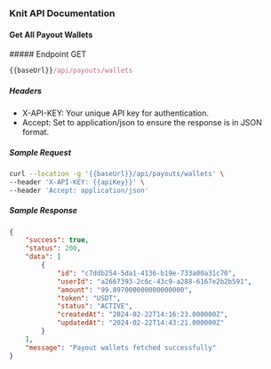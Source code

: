### Knit API Documentation

#### Get All Payout Wallets

<div style={{ display: "flex", alignItems: "center" }}>
  ##### Endpoint
  <span
    style={{
      display: "block",
      backgroundColor: "#ebfbfa",
      color: "#194d53",
      marginLeft: "-17px",
      padding: "0px 6px",
      fontSize: ".8rem",
      borderRadius: "5px",
      marginTop: "30px",
    }}
  >
    GET
  </span>
</div>

```js copy
{{baseUrl}}/api/payouts/wallets
```

##### Headers

- X-API-KEY: Your unique API key for authentication.
- Accept: Set to application/json to ensure the response is in JSON format.

##### Sample Request

```sh
curl --location -g '{{baseUrl}}/api/payouts/wallets' \
--header 'X-API-KEY: {{apiKey}}' \
--header 'Accept: application/json'
```

##### Sample Response

```json
{
    "success": true,
    "status": 200,
    "data": [
        {
            "id": "c7ddb254-5da1-4136-b19e-733a00a31c70",
            "userId": "a2667393-2c6c-43c9-a288-6167e2b2b591",
            "amount": "99.897000000000000000",
            "token": "USDT",
            "status": "ACTIVE",
            "createdAt": "2024-02-22T14:16:23.000000Z",
            "updatedAt": "2024-02-22T14:43:21.000000Z"
        }
    ],
    "message": "Payout wallets fetched successfully"
}
```
